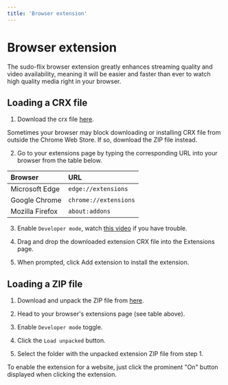 ```yaml
---
title: 'Browser extension'
---
```


# Browser extension

The sudo-flix browser extension greatly enhances streaming quality and video availability, meaning it will be easier and faster than ever to watch high quality media right in your browser.

## Loading a CRX file

1. Download the crx file [here](https://github.com/sussy-code/browser-ext/releases/tag/1.1.4).

<Note>
Sometimes your browser may block downloading or installing CRX file from outside the Chrome Web Store. If so, download the ZIP file instead.
</Note>

2. Go to your extensions page by typing the corresponding URL into your browser from the table below.

| Browser          | URL                   |
| :--------------- | :-------------------- |
| Microsoft Edge   | `edge://extensions`   |
| Google Chrome    | `chrome://extensions` |
| Mozilla Firefox  | `about:addons`        |

3. Enable `Developer mode`, watch [this video](https://www.youtube.com/watch?v=sZeUZjhOfgM&t=65s) if you have trouble.

4. Drag and drop the downloaded extension CRX file into the Extensions page.

5. When prompted, click Add extension to install the extension.

## Loading a ZIP file

1. Download and unpack the ZIP file from [here](https://github.com/sussy-code/browser-ext/releases/tag/1.1.4).

2. Head to your browser's extensions page (see table above).

3. Enable `Developer mode` toggle.

4. Click the `Load unpacked` button.

5. Select the folder with the unpacked extension ZIP file from step 1.

<Note>
To enable the extension for a website, just click the prominent "On" button displayed when clicking the extension.
</Note>